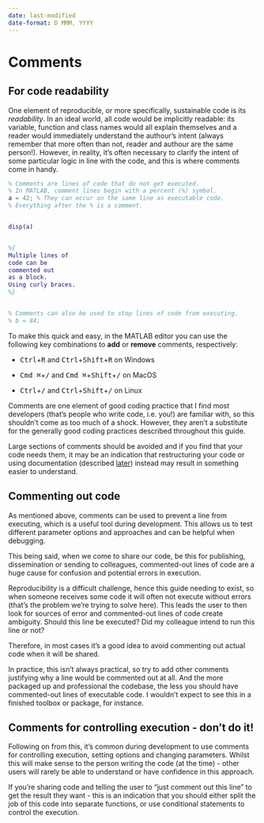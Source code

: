 ```yaml
---
date: last-modified
date-format: D MMM, YYYY
---
```


# Comments

## For code readability

One element of reproducible, or more specifically, sustainable code is its *readability*.
In an ideal world, all code would be implicitly readable: its variable, function and class names would all explain themselves and a reader would immediately understand the authour's intent (always remember that more often than not, reader and authour are the same person!).
However, in reality, it's often necessary to clarify the intent of some particular logic in line with the code, and this is where comments come in handy.

```matlab
% Comments are lines of code that do not get executed.
% In MATLAB, comment lines begin with a percent (%) symbol.
a = 42; % They can occur on the same line as executable code.
% Everything after the % is a comment.


disp(a)


%{
Multiple lines of
code can be
commented out
as a block.
Using curly braces.
%}


% Comments can also be used to stop lines of code from executing.
% b = 84;
```

To make this quick and easy, in the MATLAB editor you can use the following key combinations to **add** or **remove** comments, respectively:

+ <kbd>Ctrl</kbd>+<kbd>R</kbd> and <kbd>Ctrl</kbd>+<kbd>Shift</kbd>+<kbd>R</kbd> on Windows

+ <kbd>Cmd &#8984;</kbd>+<kbd>/</kbd> and <kbd>Cmd &#8984;</kbd>+<kbd>Shift</kbd>+<kbd>/</kbd> on MacOS

+ <kbd>Ctrl</kbd>+<kbd>/</kbd> and <kbd>Ctrl</kbd>+<kbd>Shift</kbd>+<kbd>/</kbd> on Linux

Comments are one element of good coding practice that I find most developers (that's people who write code, i.e. you!) are familiar with, so this shouldn't come as too much of a shock. However, they aren't a substitute for the generally good coding practices described throughout this guide.

Large sections of comments should be avoided and if you find that your code needs them, it may be an indication that restructuring your code or using documentation (described [later](documentation.qmd)) instead may result in something easier to understand.


## Commenting out code

As mentioned above, comments can be used to prevent a line from executing, which is a useful tool during development. This allows us to test different parameter options and approaches and can be helpful when debugging.

This being said, when we come to share our code, be this for publishing, dissemination or sending to colleagues, commented-out lines of code are a huge cause for confusion and potential errors in execution.

Reproducibility is a difficult challenge, hence this guide needing to exist, so when someone receives some code it will often not execute without errors (that's the problem we're trying to solve here). This leads the user to then look for sources of error and commented-out lines of code create ambiguity. Should this line be executed? Did my colleague intend to run this line or not?

Therefore, in most cases it's a good idea to avoid commenting out actual code when it will be shared.

In practice, this isn't always practical, so try to add other comments justifying why a line would be commented out at all. And the more packaged up and professional the codebase, the less you should have commented-out lines of executable code. I wouldn't expect to see this in a finished toolbox or package, for instance.


## Comments for controlling execution - don't do it!

Following on from this, it's common during development to use comments for controlling execution, setting options and changing parameters. Whilst this will make sense to the person writing the code (at the time) - other users will rarely be able to understand or have confidence in this approach.

If you're sharing code and telling the user to "just comment out this line" to get the result they want - this is an indication that you should either split the job of this code into separate functions, or use conditional statements to control the execution.
